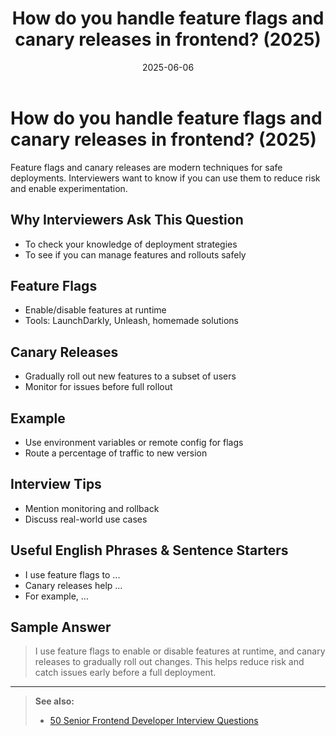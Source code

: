 ﻿---
title: 'How do you handle feature flags and canary releases in frontend? (2025)'
date: '2025-06-06'
tags: ['interview', 'feature flag', 'canary release', 'frontend', '2025']
draft: false
summary: 'A practical guide to feature flags and canary releases in frontend, with examples and interview tips.'
authors: ['default']
layout: PostSimple
---

# How do you handle feature flags and canary releases in frontend? (2025)

Feature flags and canary releases are modern techniques for safe deployments. Interviewers want to know if you can use them to reduce risk and enable experimentation.

## Why Interviewers Ask This Question

- To check your knowledge of deployment strategies
- To see if you can manage features and rollouts safely

## Feature Flags

- Enable/disable features at runtime
- Tools: LaunchDarkly, Unleash, homemade solutions

## Canary Releases

- Gradually roll out new features to a subset of users
- Monitor for issues before full rollout

## Example

- Use environment variables or remote config for flags
- Route a percentage of traffic to new version

## Interview Tips

- Mention monitoring and rollback
- Discuss real-world use cases

## Useful English Phrases & Sentence Starters

- I use feature flags to ...
- Canary releases help ...
- For example, ...

## Sample Answer

> I use feature flags to enable or disable features at runtime, and canary releases to gradually roll out changes. This helps reduce risk and catch issues early before a full deployment.

---

> **See also:**
>
> - [50 Senior Frontend Developer Interview Questions](./)
